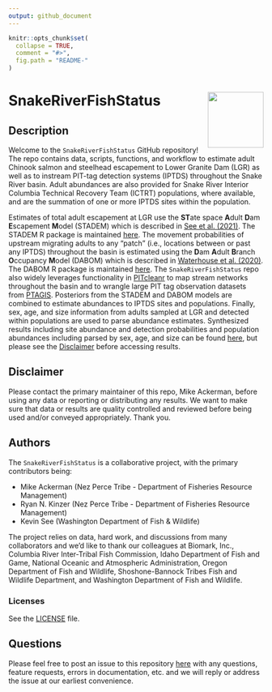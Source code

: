 ```yaml
---
output: github_document
---
```


<!-- README.md is generated from README.Rmd. Please edit that file -->

```r
knitr::opts_chunk$set(
  collapse = TRUE,
  comment = "#>",
  fig.path = "README-"
)
```

# SnakeRiverFishStatus <a href='https://github.com/NPTfisheries/SnakeRiverFishStatus'><img src='DFRM.png' align="right" width="110" /></a>

## Description

Welcome to the `SnakeRiverFishStatus` GitHub repository! The repo contains data, scripts, functions, and workflow to estimate adult Chinook salmon and steelhead escapement to Lower Granite Dam (LGR) as well as to instream PIT-tag detection systems (IPTDS) throughout the Snake River basin. Adult abundances are also provided for Snake River Interior Columbia Technical Recovery Team (ICTRT) populations, where available, and are the summation of one or more IPTDS sites within the population.

Estimates of total adult escapement at LGR use the **ST**ate space **A**dult **D**am **E**scapement **M**odel (STADEM) which is described in [See et al. (2021)](https://afspubs.onlinelibrary.wiley.com/doi/abs/10.1002/nafm.10649). The STADEM R package is maintained [here](https://github.com/KevinSee/STADEM). The movement probabilities of upstream migrating adults to any "patch" (i.e., locations between or past any IPTDS) throughout the basin is estimated using the **D**am **A**dult **B**ranch **O**ccupancy **M**odel (DABOM) which is described in [Waterhouse et al. (2020)](https://esajournals.onlinelibrary.wiley.com/doi/full/10.1002/eap.2202). The DABOM R package is maintained [here](https://github.com/KevinSee/DABOM). The `SnakeRiverFishStatus` repo also widely leverages functionality in [PITcleanr](https://github.com/KevinSee/PITcleanr) to map stream networks throughout the basin and to wrangle large PIT tag observation datasets from [PTAGIS](https://www.ptagis.org/). Posteriors from the STADEM and DABOM models are combined to estimate abundances to IPTDS sites and populations. Finally, sex, age, and size information from adults sampled at LGR and detected within populations are used to parse abundance estimates. Synthesized results including site abundance and detection probabilities and population abundances including parsed by sex, age, and size can be found [here](https://github.com/NPTfisheries/SnakeRiverFishStatus/tree/main/output/syntheses), but please see the [Disclaimer](#disclaimer) before accessing results.

## Disclaimer

Please contact the primary maintainer of this repo, Mike Ackerman, before using any data or reporting or distributing any results. We want to make sure that data or results are quality controlled and reviewed before being used and/or conveyed appropriately. Thank you.

## Authors

The `SnakeRiverFishStatus` is a collaborative project, with the primary contributors being:

* Mike Ackerman (Nez Perce Tribe - Department of Fisheries Resource Management)
* Ryan N. Kinzer (Nez Perce Tribe - Department of Fisheries Resource Management)
* Kevin See (Washington Department of Fish & Wildlife)

The project relies on data, hard work, and discussions from many collaborators and we'd like to thank our colleagues at Biomark, Inc., Columbia River Inter-Tribal Fish Commission, Idaho Department of Fish and Game, National Oceanic and Atmospheric Administration, Oregon Department of Fish and Wildlife, Shoshone-Bannock Tribes Fish and Wildlife Department, and Washington Department of Fish and Wildlife.

### Licenses

See the [LICENSE](LICENSE) file.

## Questions

Please feel free to post an issue to this repository [here](https://github.com/NPTfisheries/SnakeRiverFishStatus/issues) with any questions, feature requests, errors in documentation, etc. and we will reply or address the issue at our earliest convenience.

